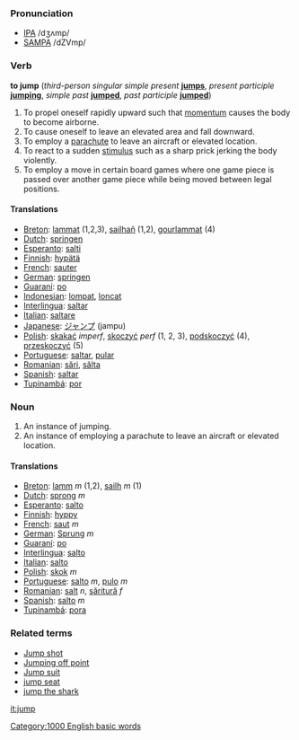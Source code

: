 ===Pronunciation===
*[[w:IPA|IPA]] /dʒʌmp/
*[[w:SAMPA|SAMPA]] /dZVmp/
===Verb===
'''to jump''' (''third-person singular simple present'' '''[[jumps]]''', ''present participle'' '''[[jumping]]''', ''simple past'' '''[[jumped]]''', ''past participle'' '''[[jumped]]''')
# To propel oneself rapidly upward such that [[momentum]] causes the body to become airborne.
# To cause oneself to leave an elevated area and fall downward.
# To employ a [[parachute]] to leave an aircraft or elevated location.
# To react to a sudden [[stimulus]] such as a sharp prick jerking the body violently.
# To employ a move in certain board games where one game piece is passed over another game piece while being moved between legal positions.
====Translations====

*[[Breton]]: [[lammat]] (1,2,3), [[sailhañ]] (1,2), [[gourlammat]] (4)
*[[Dutch]]: [[springen]]
*[[Esperanto]]: [[salti]]
*[[Finnish]]: [[hypätä]]
*[[French]]: [[sauter]]
*[[German]]: [[springen]]
*[[Guaraní]]: [[po]]
*[[Indonesian]]: [[lompat]], [[loncat]]
*[[Interlingua]]: [[saltar]]
*[[Italian]]: [[saltare]]
*[[Japanese]]: [[ジャンプ]] (jampu)
*[[Polish]]: [[skakać]] ''imperf'', [[skoczyć]] ''perf'' (1, 2, 3), [[podskoczyć]] (4), [[przeskoczyć]] (5)
*[[Portuguese]]: [[saltar]], [[pular]]
*[[Romanian]]: [[sări]], [[sălta]]
*[[Spanish]]: [[saltar]]
*[[Tupinambá]]: [[por]]

===Noun===
# An instance of jumping.
# An instance of employing a parachute to leave an aircraft or elevated location.
====Translations====

*[[Breton]]: [[lamm]] ''m'' (1,2), [[sailh]] ''m'' (1)
*[[Dutch]]: [[sprong]] ''m''
*[[Esperanto]]: [[salto]]
*[[Finnish]]: [[hyppy]]
*[[French]]: [[saut]] ''m''
*[[German]]: [[Sprung]] ''m''
*[[Guaraní]]: [[po]]
*[[Interlingua]]: [[salto]]
*[[Italian]]: [[salto]]
*[[Polish]]: [[skok]] ''m''
*[[Portuguese]]: [[salto]] ''m'', [[pulo]] ''m''
*[[Romanian]]: [[salt]] ''n'', [[săritură]] ''f''
*[[Spanish]]: [[salto]] ''m''
*[[Tupinambá]]: [[pora]]
===Related terms===
*[[Jump shot]]
*[[Jumping off point]]
*[[Jump suit]]
*[[jump seat]]
*[[jump the shark]]
[[it:jump]]
[[Category:1000 English basic words]]
